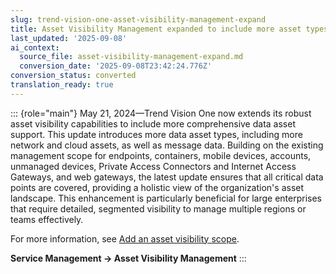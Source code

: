 ```yaml
---
slug: trend-vision-one-asset-visibility-management-expand
title: Asset Visibility Management expanded to include more asset types
last_updated: '2025-09-08'
ai_context:
  source_file: asset-visibility-management-expand.md
  conversion_date: '2025-09-08T23:42:24.776Z'
conversion_status: converted
translation_ready: true
---
```


::: {role="main"}
May 21, 2024—Trend Vision One now extends its robust asset visibility capabilities to include more comprehensive data asset support. This update introduces more data asset types, including more network and cloud assets, as well as message data. Building on the existing management scope for endpoints, containers, mobile devices, accounts, unmanaged devices, Private Access Connectors and Internet Access Gateways, and web gateways, the latest update ensures that all critical data points are covered, providing a holistic view of the organization's asset landscape. This enhancement is particularly beneficial for large enterprises that require detailed, segmented visibility to manage multiple regions or teams effectively.

For more information, see [Add an asset visibility scope](adding-asset-visibility-scope.mdx).

**Service Management → Asset Visibility Management**
:::
